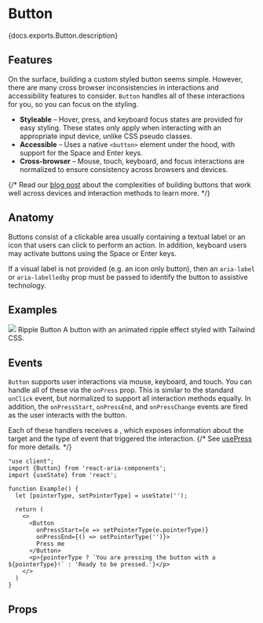 

# Button

<PageDescription>{docs.exports.Button.description}</PageDescription>

<StylingExamples>
  <VisualExample
    component={VanillaButton}
    docs={docs.exports.Button}
    links={docs.links}
    props={['isDisabled']}
    initialProps={{children: 'Vanilla'}}
    files={["starters/docs/src/Button.tsx", "starters/docs/src/Button.css", "starters/docs/src/theme.css"]} />
  <VisualExample
    component={TailwindButton}
    docs={tailwindDocs.exports.Button}
    links={tailwindDocs.links}
    props={['variant', 'isDisabled']}
    initialProps={{children: 'Tailwind'}}
    files={["starters/tailwind/src/Button.tsx", "starters/tailwind/src/index.css"]} />
  <VisualExample
    component={MacroButton}
    docs={docs.exports.Button}
    links={docs.links}
    props={['isDisabled']}
    initialProps={{children: 'Style Macro'}}
    files={["packages/dev/s2-docs/ButtonExample.tsx"]} />
</StylingExamples>

## Features

On the surface, building a custom styled button seems simple. However, there are many
cross browser inconsistencies in interactions and accessibility features to consider.
`Button` handles all of these interactions for you, so you can focus on the styling.

* **Styleable** – Hover, press, and keyboard focus states are provided for easy styling. These states only apply when interacting with an appropriate input device, unlike CSS pseudo classes.
* **Accessible** – Uses a native `<button>` element under the hood, with support for the <Keyboard>Space</Keyboard> and <Keyboard>Enter</Keyboard> keys.
* **Cross-browser** – Mouse, touch, keyboard, and focus interactions are normalized to ensure consistency across browsers and devices.

{/* Read our [blog post](/blog/building-a-button-part-1.html) about the complexities of building buttons that work well across devices and interaction methods to learn more. */}

## Anatomy

Buttons consist of a clickable area usually containing a textual label or an icon
that users can click to perform an action. In addition, keyboard users may activate
buttons using the <Keyboard>Space</Keyboard> or <Keyboard>Enter</Keyboard> keys.

If a visual label is not provided (e.g. an icon only button), then an `aria-label` or
`aria-labelledby` prop must be passed to identify the button to assistive technology.

## Examples

<div>
<Card>
  <CardPreview>
    <Image src="https://react-spectrum.adobe.com/ripple-button.74b256b2.png" />
  </CardPreview>
  <Content>
    <Text slot="title">Ripple Button</Text>
    <Text slot="description">A button with an animated ripple effect styled with Tailwind CSS.</Text>
  </Content>
</Card>
</div>

## Events

`Button` supports user interactions via mouse, keyboard, and touch. You can handle all of these via the `onPress` prop. This is similar to the standard `onClick` event, but normalized to support all interaction methods equally. In addition, the `onPressStart`, `onPressEnd`, and `onPressChange` events are fired as the user interacts with the button.

Each of these handlers receives a <InlineLink links={typesDocs.links} type={typesDocs.exports.PressEvent} />, which exposes information about the target and the type of event that triggered the interaction. 
{/* See [usePress](usePress.html) for more details. */}

```tsx render
"use client";
import {Button} from 'react-aria-components';
import {useState} from 'react';

function Example() {
  let [pointerType, setPointerType] = useState('');

  return (
    <>
      <Button
        onPressStart={e => setPointerType(e.pointerType)}
        onPressEnd={() => setPointerType('')}>
        Press me
      </Button>
      <p>{pointerType ? `You are pressing the button with a ${pointerType}!` : 'Ready to be pressed.'}</p>
    </>
  )
}
```

## Props

<PropTable component={docs.exports.Button} links={docs.links} />

<StateTable defaultClassName="react-aria-Button" properties={docs.exports.ButtonRenderProps.properties} />
